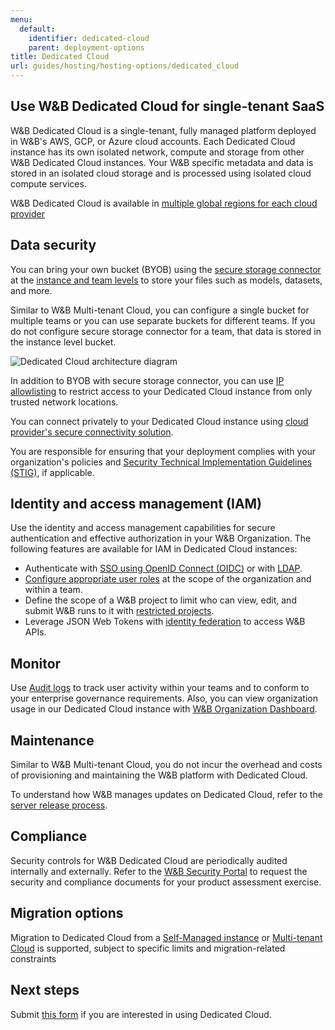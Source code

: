 ```yaml
---
menu:
  default:
    identifier: dedicated-cloud
    parent: deployment-options
title: Dedicated Cloud
url: guides/hosting/hosting-options/dedicated_cloud
---
```


## Use W&B Dedicated Cloud for single-tenant SaaS

W&B Dedicated Cloud is a single-tenant, fully managed platform deployed in W&B's AWS, GCP, or Azure cloud accounts. Each Dedicated Cloud instance has its own isolated network, compute and storage from other W&B Dedicated Cloud instances. Your W&B specific metadata and data is stored in an isolated cloud storage and is processed using isolated cloud compute services. 

W&B Dedicated Cloud is available in [multiple global regions for each cloud provider](./dedicated_regions)

## Data security 

You can bring your own bucket (BYOB) using the [secure storage connector](/guides/hosting/data-security/secure-storage-connector) at the [instance and team levels](/guides/hosting/data-security/secure-storage-connector.md#configuration-options) to store your files such as models, datasets, and more.

Similar to W&B Multi-tenant Cloud, you can configure a single bucket for multiple teams or you can use separate buckets for different teams. If you do not configure secure storage connector for a team, that data is stored in the instance level bucket.

<Frame>
    <img src="/images/hosting/dedicated_cloud_arch.png" alt="Dedicated Cloud architecture diagram"  />
</Frame>

In addition to BYOB with secure storage connector, you can use [IP allowlisting](/guides/hosting/data-security/ip-allowlisting) to restrict access to your Dedicated Cloud instance from only trusted network locations. 

You can connect privately to your Dedicated Cloud instance using [cloud provider's secure connectivity solution](/guides/hosting/data-security/private-connectivity).

You are responsible for ensuring that your deployment complies with your organization's policies and [Security Technical Implementation Guidelines (STIG)](https://en.wikipedia.org/wiki/Security_Technical_Implementation_Guide), if applicable.

## Identity and access management (IAM)

Use the identity and access management capabilities for secure authentication and effective authorization in your W&B Organization. The following features are available for IAM in Dedicated Cloud instances:

* Authenticate with [SSO using OpenID Connect (OIDC)](/guides/hosting/iam/authentication/sso) or with [LDAP](/guides/hosting/iam/authentication/ldap).
* [Configure appropriate user roles](/guides/hosting/iam/access-management/manage-organization.md#assign-or-update-a-users-role) at the scope of the organization and within a team.
* Define the scope of a W&B project to limit who can view, edit, and submit W&B runs to it with [restricted projects](/guides/hosting/iam/access-management/restricted-projects).
* Leverage JSON Web Tokens with [identity federation](/guides/hosting/iam/authentication/identity_federation) to access W&B APIs.

## Monitor

Use [Audit logs](/guides/hosting/monitoring-usage/audit-logging) to track user activity within your teams and to conform to your enterprise governance requirements. Also, you can view organization usage in our Dedicated Cloud instance with [W&B Organization Dashboard](/guides/hosting/monitoring-usage/org_dashboard).

## Maintenance

Similar to W&B Multi-tenant Cloud, you do not incur the overhead and costs of provisioning and maintaining the W&B platform with Dedicated Cloud.

To understand how W&B manages updates on Dedicated Cloud, refer to the [server release process](/guides/hosting/hosting-options/self-managed/server-upgrade-process).

## Compliance

Security controls for W&B Dedicated Cloud are periodically audited internally and externally. Refer to the [W&B Security Portal](https://security.wandb.ai/) to request the security and compliance documents for your product assessment exercise.

## Migration options

Migration to Dedicated Cloud from a [Self-Managed instance](/guides/hosting/hosting-options/self-managed/) or [Multi-tenant Cloud](../saas_cloud) is supported, subject to specific limits and migration-related constraints

## Next steps

Submit [this form](https://wandb.ai/site/for-enterprise/dedicated-saas-trial) if you are interested in using Dedicated Cloud.
